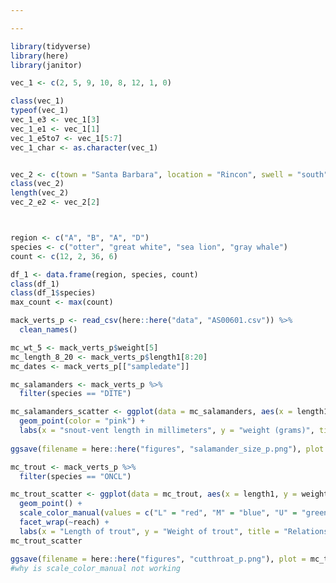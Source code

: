 ```yaml
---

---
```


```r
library(tidyverse)
library(here)
library(janitor)
```


```r
vec_1 <- c(2, 5, 9, 10, 8, 12, 1, 0)

class(vec_1)
typeof(vec_1)
vec_1_e3 <- vec_1[3]
vec_1_e1 <- vec_1[1]
vec_1_e5to7 <- vec_1[5:7]
vec_1_char <- as.character(vec_1)


vec_2 <- c(town = "Santa Barbara", location = "Rincon", swell = "south")
class(vec_2)
length(vec_2)
vec_2_e2 <- vec_2[2]



region <- c("A", "B", "A", "D")
species <- c("otter", "great white", "sea lion", "gray whale")
count <- c(12, 2, 36, 6)

df_1 <- data.frame(region, species, count)
class(df_1)
class(df_1$species)
max_count <- max(count)
```


```r
mack_verts_p <- read_csv(here::here("data", "AS00601.csv")) %>% 
  clean_names()

```

```r
mc_wt_5 <- mack_verts_p$weight[5]
mc_length_8_20 <- mack_verts_p$length1[8:20]
mc_dates <- mack_verts_p[["sampledate"]]

mc_salamanders <- mack_verts_p %>% 
  filter(species == "DITE")

mc_salamanders_scatter <- ggplot(data = mc_salamanders, aes(x = length1, y = weight)) + 
  geom_point(color = "pink") + 
  labs(x = "snout-vent length in millimeters", y = "weight (grams)", title = "Relationship between snout-vent length and weight")
  
ggsave(filename = here::here("figures", "salamander_size_p.png"), plot = mc_salamanders_scatter)
```

```r
mc_trout <- mack_verts_p %>% 
  filter(species == "ONCL")

mc_trout_scatter <- ggplot(data = mc_trout, aes(x = length1, y = weight)) + 
  geom_point() + 
  scale_color_manual(values = c("L" = "red", "M" = "blue", "U" = "green")) +
  facet_wrap(~reach) + 
  labs(x = "Length of trout", y = "Weight of trout", title = "Relationship between length and weight of trout")
mc_trout_scatter

ggsave(filename = here::here("figures", "cutthroat_p.png"), plot = mc_trout_scatter)
#why is scale_color_manual not working
```

